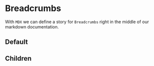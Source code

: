 
<Meta title="Design system|Breadcrumbs" component={Breadcrumbs} />

# Breadcrumbs

With `MDX` we can define a story for `Breadcrumbs` right in the middle of our markdown documentation.

## Default

<Story name="default">
  <BreadcrumbsWrapper color="#222222" size="x-small" />
</Story>

## Children

<Story name="children">
  <BreadcrumbsWrapper icon={null} color="#222222" size="medium" />
</Story>
